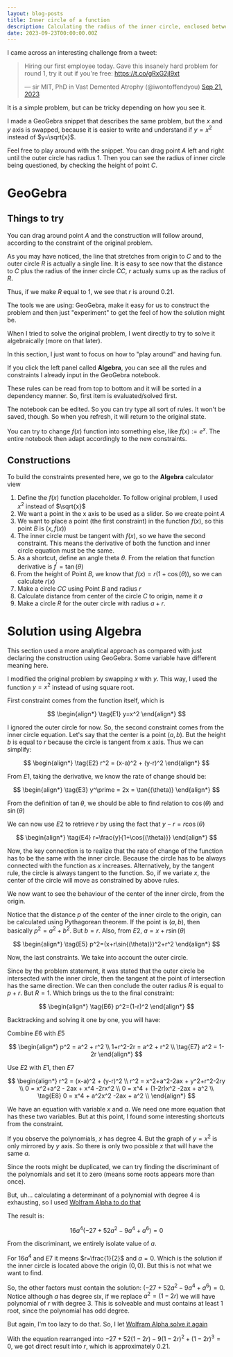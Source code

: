 ```yaml
---
layout: blog-posts
title: Inner circle of a function
description: Calculating the radius of the inner circle, enclosed between the function and larger circle.
date: 2023-09-23T00:00:00.00Z
---
```


I came across an interesting challenge from a tweet:

<blockquote class="twitter-tweet">
    <p lang="en" dir="ltr">
        Hiring our first employee today. Gave this insanely hard problem for round 1, try it out if you're free: 
        <a href="https://t.co/gRxG2jl9xt">https://t.co/gRxG2jl9xt</a>
    </p>
    &mdash; sir MIT, PhD in Vast Demented Atrophy (@iwontoffendyou)
    <a href="https://twitter.com/iwontoffendyou/status/1704935240907518367">Sep 21, 2023</a>
</blockquote> 
<script async src="https://platform.twitter.com/widgets.js" charset="utf-8"></script>

It is a simple problem, but can be tricky depending on how you see it.

I made a GeoGebra snippet that describes the same problem, but the $x$ and $y$ axis is swapped, because it is 
easier to write and understand if $y=x^2$ instead of $y=\sqrt{x}$.

Feel free to play around with the snippet. You can drag point $A$ left and right until the outer circle has radius 1.
Then you can see the radius of inner circle being questioned, by checking the height of point $C$.

# GeoGebra

<GeoGebra 
    title="Inner Circle from function" 
    src="https://www.geogebra.org/calculator/upcycxdz?embed" />

## Things to try

You can drag around point $A$ and the construction will follow around, according to the constraint of the original problem.

As you may have noticed, the line that stretches from origin to $C$ and to the outer circle $R$ is actually a single line.
It is easy to see now that the distance to $C$ plus the radius of the inner circle $CC$, $r$ actualy sums up as the radius of $R$.

Thus, if we make $R$ equal to 1, we see that $r$ is around $0.21$.

The tools we are using: GeoGebra, make it easy for us to construct the problem and then just "experiment" to get the feel of how the solution might be.

When I tried to solve the original problem, I went directly to try to solve it algebraically (more on that later).

In this section, I just want to focus on how to "play around" and having fun.

If you click the left panel called **Algebra**, you can see all the rules and constraints I already input in the GeoGebra notebook.

These rules can be read from top to bottom and it will be sorted in a dependency manner. So, first item is evaluated/solved first.

The notebook can be edited. So you can try type all sort of rules. It won't be saved, though. So when you refresh, it will return to the original state.

You can try to change $f(x)$ function into something else, like $f(x) := e^x$. The entire notebook then adapt accordingly to the new constraints.

## Constructions

To build the constraints presented here, we go to the **Algebra** calculator view

1. Define the $f(x)$ function placeholder. To follow original problem, I used $x^2$ instead of $\sqrt{x}$
2. We want a point in the x axis to be used as a slider. So we create point $A$
3. We want to place a point (the first constraint) in the function $f(x)$, so this point $B$ is $(x, f(x))$
4. The inner circle must be tangent with $f(x)$, so we have the second constraint. This means the derivative of both the function and inner circle equation must be the same.
5. As a shortcut, define an angle theta $\theta$. From the relation that function derivative is $f^\prime=\tan\left(\theta\right)$
6. From the height of Point $B$, we know that $f(x)=r(1+\cos(\theta))$, so we can calculate $r(x)$
7. Make a circle $CC$ using Point $B$ and radius $r$
8. Calculate distance from center of the circle $C$ to origin, name it $a$
9. Make a circle $R$ for the outer circle with radius $a+r$.

# Solution using Algebra

This section used a more analytical approach as compared with just declaring the construction using GeoGebra.
Some variable have different meaning here.

I modified the original problem by swapping $x$ with $y$. This way, I used the function $y=x^2$ instead of using square root.

First constraint comes from the function itself, which is 


$$
\begin{align*}
\tag{E1} y=x^2
\end{align*}
$$

I ignored the outer circle for now. So, the second constraint comes from the inner circle equation.
Let's say that the center is a point $(a,b)$.
But the height $b$ is equal to $r$ because the circle is tangent from x axis.
Thus we can simplify:

$$
\begin{align*}
\tag{E2} r^2 = (x-a)^2 + (y-r)^2
\end{align*}
$$


From $E1$, taking the derivative, we know the rate of change should be:

$$
\begin{align*}
\tag{E3} y^\prime = 2x = \tan{(\theta)}
\end{align*}
$$

From the definition of $\tan\theta$, we should be able to find relation to $\cos{(\theta)}$ and $\sin{(\theta)}$

We can now use $E2$ to retrieve $r$ by using the fact that $y-r=r\cos{(\theta)}$

$$
\begin{align*}
\tag{E4} r=\frac{y}{1+\cos{(\theta)}}
\end{align*}
$$

Now, the key connection is to realize that the rate of change of the function has to be the same with the inner circle.
Because the circle has to be always connected with the function as $x$ increases.
Alternatively, by the tangent rule, the circle is always tangent to the function.
So, if we variate $x$, the center of the circle will move as constrained by above rules.

We now want to see the behaviour of the center of the inner circle, from the origin.

Notice that the distance $p$ of the center of the inner circle to the origin, can be calculated using Pythagorean theorem.
If the point is $(a,b)$, then basically $p^2=a^2+b^2$. But $b=r$.
Also, from $E2$, $a=x+r\sin{(\theta)}$

$$
\begin{align*}
\tag{E5} p^2=(x+r\sin{(\theta)})^2+r^2
\end{align*}
$$

Now, the last constraints. We take into account the outer circle.

Since by the problem statement, it was stated that the outer circle be intersected with the inner circle, then the tangent at the point of intersection 
has the same direction. We can then conclude the outer radius $R$ is equal to $p+r$. But $R=1$.
Which brings us the to the final constraint:

$$
\begin{align*}
\tag{E6} p^2=(1-r)^2
\end{align*}
$$

Backtracking and solving it one by one, you will have:

Combine $E6$ with $E5$

$$
\begin{align*}
p^2 = a^2 + r^2 \\
1+r^2-2r = a^2 + r^2 \\
\tag{E7} a^2 = 1-2r
\end{align*}
$$

Use $E2$ with $E1$, then $E7$

$$
\begin{align*}
r^2 = (x-a)^2 + (y-r)^2 \\
r^2 = x^2+a^2-2ax + y^2+r^2-2ry \\
0 = x^2+a^2 - 2ax + x^4 -2rx^2 \\
0 = x^4 + (1-2r)x^2 -2ax + a^2 \\
\tag{E8} 0 = x^4 + a^2x^2 -2ax + a^2 \\
\end{align*}
$$

We have an equation with variable $x$ and $a$.
We need one more equation that has these two variables.
But at this point, I found some interesting shortcuts from the constraint.

If you observe the polynomials, $x$ has degree 4.
But the graph of $y=x^2$ is only mirrored by $y$ axis.
So there is only two possible $x$ that will have the same $a$.

Since the roots might be duplicated, we can try finding the discriminant of the polynomials and set it to zero (means some roots appears more than once).

But, uh... calculating a determinant of a polynomial with degree 4 is exhausting, so I used [Wolfram Alpha to do that](https://www.wolframalpha.com/input?i=discriminant+x%5E4+%2Ba%5E2x%5E2+-2ax%2Ba%5E2)

The result is:

$$
16 a^4 (-27 + 52 a^2 - 9 a^4 + a^6)=0
$$

From the discriminant, we entirely isolate value of $a$.

For $16a^4$ and $E7$ it means $r=\frac{1}{2}$ and $a=0$. Which is the solution if the inner circle 
is located above the origin $(0,0)$. But this is not what we want to find.

So, the other factors must contain the solution: $(-27 + 52 a^2 - 9 a^4 + a^6)=0$.
Notice although $a$ has degree six, if we replace $a^2=(1-2r)$ we will have polynomial of $r$ with degree 3.
This is solveable and must contains at least 1 root, since the polynomial has odd degree.

But again, I'm too lazy to do that. So, I let [Wolfram Alpha solve it again](https://www.wolframalpha.com/input?i=solve++%28-27+%2B+52+%281-2r%29+-+9+%281-2r%29%5E2+%2B+%281-2r%29%5E3%29)

With the equation rearranged into $-27 + 52 (1-2r) - 9 (1-2r)^2 + (1-2r)^3=0$, we got direct result into $r$, which is approximately $0.21$.
